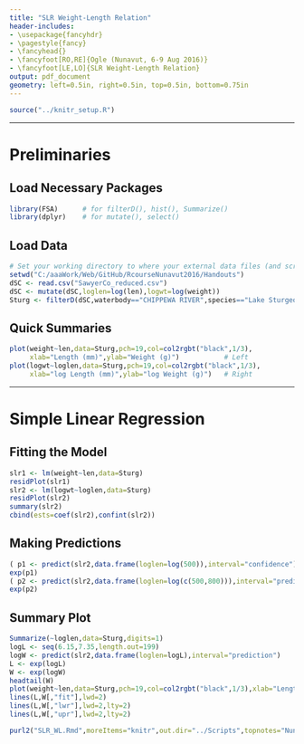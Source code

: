 ```yaml
---
title: "SLR Weight-Length Relation"
header-includes:
- \usepackage{fancyhdr}
- \pagestyle{fancy}
- \fancyhead{}
- \fancyfoot[RO,RE]{Ogle (Nunavut, 6-9 Aug 2016)}
- \fancyfoot[LE,LO]{SLR Weight-Length Relation}
output: pdf_document
geometry: left=0.5in, right=0.5in, top=0.5in, bottom=0.75in
---
```


```r
source("../knitr_setup.R")
```

----

# Preliminaries
## Load Necessary Packages
```r
library(FSA)      # for filterD(), hist(), Summarize()
library(dplyr)    # for mutate(), select()
```

## Load Data
```r
# Set your working directory to where your external data files (and scripts) are located.
setwd("C:/aaaWork/Web/GitHub/RcourseNunavut2016/Handouts")
dSC <- read.csv("SawyerCo_reduced.csv")
dSC <- mutate(dSC,loglen=log(len),logwt=log(weight))
Sturg <- filterD(dSC,waterbody=="CHIPPEWA RIVER",species=="Lake Sturgeon",!is.na(len),!is.na(weight))
```

## Quick Summaries
```r
plot(weight~len,data=Sturg,pch=19,col=col2rgbt("black",1/3),
     xlab="Length (mm)",ylab="Weight (g)")           # Left
plot(logwt~loglen,data=Sturg,pch=19,col=col2rgbt("black",1/3),
     xlab="log Length (mm)",ylab="log Weight (g)")   # Right
```

----

# Simple Linear Regression
## Fitting the Model
```r
slr1 <- lm(weight~len,data=Sturg)
residPlot(slr1)
slr2 <- lm(logwt~loglen,data=Sturg)
residPlot(slr2)
summary(slr2)
cbind(ests=coef(slr2),confint(slr2))
```

## Making Predictions
```r
( p1 <- predict(slr2,data.frame(loglen=log(500)),interval="confidence") )
exp(p1)
( p2 <- predict(slr2,data.frame(loglen=log(c(500,800))),interval="prediction") )
exp(p2)
```

## Summary Plot
```r
Summarize(~loglen,data=Sturg,digits=1)
logL <- seq(6.15,7.35,length.out=199)
logW <- predict(slr2,data.frame(loglen=logL),interval="prediction")
L <- exp(logL)
W <- exp(logW)
headtail(W)
plot(weight~len,data=Sturg,pch=19,col=col2rgbt("black",1/3),xlab="Length (mm)",ylab="Weight (g)")
lines(L,W[,"fit"],lwd=2)
lines(L,W[,"lwr"],lwd=2,lty=2)
lines(L,W[,"upr"],lwd=2,lty=2)
```


```r
purl2("SLR_WL.Rmd",moreItems="knitr",out.dir="../Scripts",topnotes="Nunavut 6-9-Aug-16")
```
